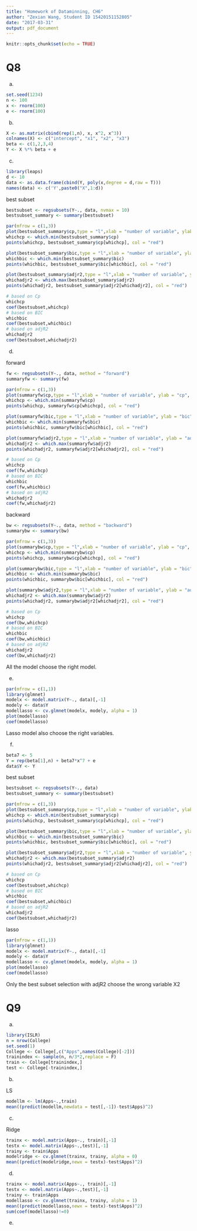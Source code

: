 ```yaml
---
title: "Homework of Dataminning, CH6"
author: "Zexian Wang, Student ID 15420151152805"
date: "2017-03-31"
output: pdf_document
---
```


```r
knitr::opts_chunk$set(echo = TRUE)
```

# Q8

(a)

```r
set.seed(1234)
n <- 100
x <- rnorm(100)
e <- rnorm(100)
```

(b)

```r
X <- as.matrix(cbind(rep(1,n), x, x^2, x^3))
colnames(X) <- c("intercept", "x1", "x2", "x3")
beta <- c(1,2,3,4)
Y <- X %*% beta + e
```

(c)

```r
library(leaps)
d <- 10
data <- as.data.frame(cbind(Y, poly(x,degree = d,raw = T)))
names(data) <- c('Y',paste0("X",1:d))
```

best subset

```r
bestsubset <- regsubsets(Y~., data, nvmax = 10)
bestsubset_summary <- summary(bestsubset)

par(mfrow = c(1,3))
plot(bestsubset_summary$cp,type = "l",xlab = "number of variable", ylab = "cp", main = "cp")
whichcp <- which.min(bestsubset_summary$cp)
points(whichcp, bestsubset_summary$cp[whichcp], col = "red")

plot(bestsubset_summary$bic,type = "l",xlab = "number of variable", ylab = "bic", main = "bic")
whichbic <- which.min(bestsubset_summary$bic)
points(whichbic, bestsubset_summary$bic[whichbic], col = "red")

plot(bestsubset_summary$adjr2,type = "l",xlab = "number of variable", ylab = "adjr2", main = "adjr2")
whichadjr2 <- which.max(bestsubset_summary$adjr2)
points(whichadjr2, bestsubset_summary$adjr2[whichadjr2], col = "red")

# based on Cp
whichcp
coef(bestsubset,whichcp)
# based on BIC
whichbic
coef(bestsubset,whichbic)
# based on adjR2
whichadjr2
coef(bestsubset,whichadjr2)
```

(d)

forward

```r
fw <- regsubsets(Y~., data, method = "forward")
summaryfw <- summary(fw)

par(mfrow = c(1,3))
plot(summaryfw$cp,type = "l",xlab = "number of variable", ylab = "cp", main = "cp")
whichcp <- which.min(summaryfw$cp)
points(whichcp, summaryfw$cp[whichcp], col = "red")

plot(summaryfw$bic,type = "l",xlab = "number of variable", ylab = "bic", main = "bic")
whichbic <- which.min(summaryfw$bic)
points(whichbic, summaryfw$bic[whichbic], col = "red")

plot(summaryfw$adjr2,type = "l",xlab = "number of variable", ylab = "adjr2", main = "adjr2")
whichadjr2 <- which.max(summaryfw$adjr2)
points(whichadjr2, summaryfw$adjr2[whichadjr2], col = "red")

# based on Cp
whichcp
coef(fw,whichcp)
# based on BIC
whichbic
coef(fw,whichbic)
# based on adjR2
whichadjr2
coef(fw,whichadjr2)
```

backward

```r
bw <- regsubsets(Y~., data, method = "backward")
summarybw <- summary(bw)

par(mfrow = c(1,3))
plot(summarybw$cp,type = "l",xlab = "number of variable", ylab = "cp", main = "cp")
whichcp <- which.min(summarybw$cp)
points(whichcp, summarybw$cp[whichcp], col = "red")

plot(summarybw$bic,type = "l",xlab = "number of variable", ylab = "bic", main = "bic")
whichbic <- which.min(summarybw$bic)
points(whichbic, summarybw$bic[whichbic], col = "red")

plot(summarybw$adjr2,type = "l",xlab = "number of variable", ylab = "adjr2", main = "adjr2")
whichadjr2 <- which.max(summarybw$adjr2)
points(whichadjr2, summarybw$adjr2[whichadjr2], col = "red")

# based on Cp
whichcp
coef(bw,whichcp)
# based on BIC
whichbic
coef(bw,whichbic)
# based on adjR2
whichadjr2
coef(bw,whichadjr2)
```

All the model choose the right model.

(e)

```r
par(mfrow = c(1,1))
library(glmnet)
modelx <- model.matrix(Y~., data)[,-1]
modely <- data$Y
modellasso <- cv.glmnet(modelx, modely, alpha = 1)
plot(modellasso)
coef(modellasso)
```

Lasso model also choose the right variables.

(f)

```r
beta7 <- 5
Y = rep(beta[1],n) + beta7*x^7 + e
data$Y <- Y

```

best subset

```r
bestsubset <- regsubsets(Y~., data)
bestsubset_summary <- summary(bestsubset)

par(mfrow = c(1,3))
plot(bestsubset_summary$cp,type = "l",xlab = "number of variable", ylab = "cp", main = "cp")
whichcp <- which.min(bestsubset_summary$cp)
points(whichcp, bestsubset_summary$cp[whichcp], col = "red")

plot(bestsubset_summary$bic,type = "l",xlab = "number of variable", ylab = "bic", main = "bic")
whichbic <- which.min(bestsubset_summary$bic)
points(whichbic, bestsubset_summary$bic[whichbic], col = "red")

plot(bestsubset_summary$adjr2,type = "l",xlab = "number of variable", ylab = "adjr2", main = "adjr2")
whichadjr2 <- which.max(bestsubset_summary$adjr2)
points(whichadjr2, bestsubset_summary$adjr2[whichadjr2], col = "red")

# based on Cp
whichcp
coef(bestsubset,whichcp)
# based on BIC
whichbic
coef(bestsubset,whichbic)
# based on adjR2
whichadjr2
coef(bestsubset,whichadjr2)
```

lasso

```r
par(mfrow = c(1,1))
library(glmnet)
modelx <- model.matrix(Y~., data)[,-1]
modely <- data$Y
modellasso <- cv.glmnet(modelx, modely, alpha = 1)
plot(modellasso)
coef(modellasso)
```

Only the best subset selection with adjR2 choose the wrong variable X2

# Q9

(a)

```r
library(ISLR)
n = nrow(College)
set.seed(1)
College <- College[,c("Apps",names(College)[-2])]
trainindex <- sample(n, n/3*2,replace = F)
train <- College[trainindex,]
test <- College[-trainindex,]
```

(b)

LS

```r
modellm <- lm(Apps~.,train)
mean((predict(modellm,newdata = test[,-1])-test$Apps)^2)
```

(c)

Ridge

```r

trainx <- model.matrix(Apps~., train)[,-1]
testx <- model.matrix(Apps~.,test)[,-1]
trainy <- train$Apps
modelridge <- cv.glmnet(trainx, trainy, alpha = 0)
mean((predict(modelridge,newx = testx)-test$Apps)^2)
```

(d)

```r

trainx <- model.matrix(Apps~., train)[,-1]
testx <- model.matrix(Apps~.,test)[,-1]
trainy <- train$Apps
modellasso <- cv.glmnet(trainx, trainy, alpha = 1)
mean((predict(modellasso,newx = testx)-test$Apps)^2)
sum(coef(modellasso)!=0)
```

(e)

```r

```

